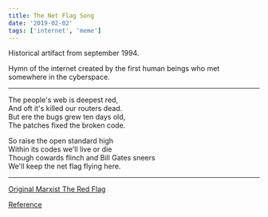 ```yaml
---
title: The Net Flag Song
date: '2019-02-02'
tags: ['internet', 'meme']
---
```


Historical artifact from september 1994. 

Hymn of the internet created by the first human beings who met somewhere in the cyberspace. 

***

<div className="italic">

The people's web is deepest red,<br/>
And oft it's killed our routers dead.<br/>
But ere the bugs grew ten days old,<br/>
The patches fixed the broken code.<br/>

So raise the open standard high<br/>
Within its codes we'll live or die<br/>
Though cowards flinch and Bill Gates sneers<br/>
We'll keep the net flag flying here.<br/>

</div>

***

[Original Marxist The Red Flag](https://www.marxists.org/subject/art/music/lyrics/en/red-flag.htm)

[Reference](https://www.w3.org/People/Raggett/book4/ch02.html)